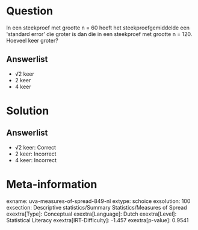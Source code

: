Question
========

In een steekproef met grootte n = 60 heeft het steekproefgemiddelde een
\'standard error\' die groter is dan die in een steekproef met grootte n
= 120. Hoeveel keer groter?

Answerlist
----------

* √2 keer
* 2 keer
* 4 keer

Solution
========

Answerlist
----------

* √2 keer: Correct
* 2 keer: Incorrect
* 4 keer: Incorrect

Meta-information
================
exname: uva-measures-of-spread-849-nl
extype: schoice
exsolution: 100
exsection: Descriptive statistics/Summary Statistics/Measures of Spread
exextra[Type]: Conceptual
exextra[Language]: Dutch
exextra[Level]: Statistical Literacy
exextra[IRT-Difficulty]: -1.457
exextra[p-value]: 0.9541
